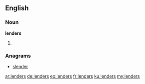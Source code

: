 ==English==

===Noun===
'''lenders'''

# {{plural of|lender}}

===Anagrams===
* [[slender#English|slender]]

[[ar:lenders]]
[[de:lenders]]
[[eo:lenders]]
[[fr:lenders]]
[[ku:lenders]]
[[my:lenders]]